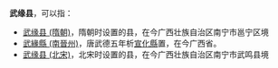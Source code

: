 '''武缘县'''，可以指：
* [[武缘县_(隋朝)|武缘县 (隋朝)]]，隋朝时设置的县，在今广西壮族自治区南宁市邕宁区境
* [[武緣縣_(南晉州)|武緣縣 (南晉州)]]，唐武德五年析[[宣化縣_(邕州)|宣化縣]]置，在今广西省。
* [[武缘县_(北宋)|武缘县 (北宋)]]，北宋时设置的县，在今广西壮族自治区南宁市武鸣县境

{{Disambig|W|Cat=三字中国县名消歧义}}